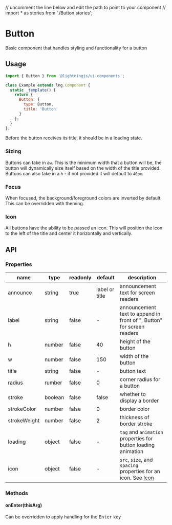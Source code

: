 // uncomment the line below and edit the path to point to your component
// import * as stories from './Button.stories';

# Button

Basic component that handles styling and functionality for a button

## Usage

```js
import { Button } from '@lightningjs/ui-components';

class Example extends lng.Component {
  static _template() {
    return {
      Button: {
        type: Button,
        title: 'Button'
      }
    };
  }
};
```

Before the button receives its title, it should be in a loading state.

<Canvas>
  <Story id="elements-button--basic" />
</Canvas>


### Sizing

Buttons can take in a`w`. This is the minimum width that a button will be, the button will dynamically size itself based on the width of the title provided. Buttons can also take in a `h` - if not provided it will default to `40px`.

### Focus

When focused, the background/foreground colors are inverted by default. This can be overridden with theming.

### Icon

All buttons have the ability to be passed an icon. This will position the icon to the left of the title and center it horizontally and vertically.

## API

### Properties

name|type|readonly|default|description
--|--|--|--|--
announce|string|true|label or title|announcement text for screen readers
label|string|false|-|announcement text to append in front of ", Button" for screen readers
h|number|false|40|height of the button
w|number|false|150|width of the button
title|string|false|-|button text
radius|rumber|false|0|corner radius for a button
stroke|boolean|false|false|whether to display a border
strokeColor|number|false|0|border color
strokeWeight|number|false|2|thickness of border stroke
loading|object|false|-|`tag` and `animation` properties for button loading animation
icon|object|false|-|`src`, `size`, and `spacing` properties for an icon. See <a href="?path=/docs/icon--basic">Icon</a>

### Methods

#### onEnter(thisArg)

Can be overridden to apply handling for the <kbd>Enter</kbd> key
